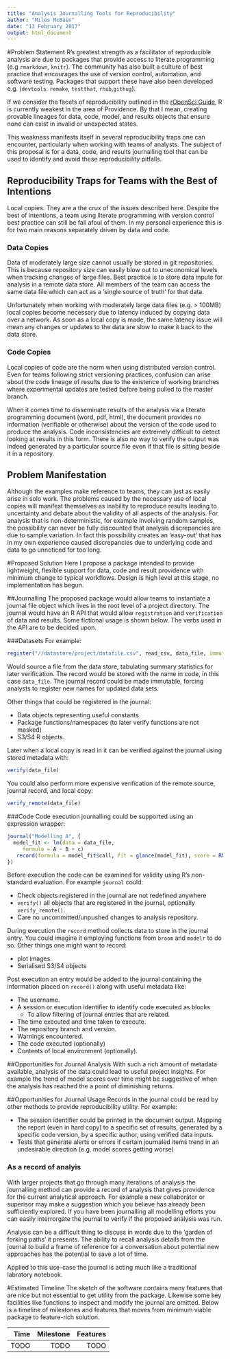 ```yaml
---
title: "Analysis Journalling Tools for Reproducibility"
author: "Miles McBain"
date: "13 February 2017"
output: html_document
---
```


#Problem Statement 
R's greatest strength as a facilitator of reproducible analysis are due to packages that provide access to literate programming (e.g `rmarkdown`, `knitr`). The community has also built a culture of best practice that encourages the use of version control, automation, and software testing. Packages that support these have also been developed e.g. (`devtools`. `remake`, `testthat`, `rhub`,`githug`). 

If we consider the facets of reproducibility outlined in the [rOpenSci Guide](http://ropensci.github.io/reproducibility-guide/sections/introduction/), R is currently weakest in the area of Providence. By that I mean, creating provable lineages for data, code, model, and results objects that ensure none can exist in invalid or unexpected states.

This weakness manifests itself in several reproducibility traps one can encounter, particularly when working with teams of analysts. The subject of this proposal is for a data, code, and results journalling tool that can be used to identify and avoid these reproducibility pitfalls.

## Reproducibility Traps for Teams with the Best of Intentions
Local copies. They are a the crux of the issues described here. Despite the best of intentions, a team using literate programming with version control best practice can still be fall afoul of them. In my personal experience this is for two main reasons separately driven by data and code.

### Data Copies
Data of moderately large size cannot usually be stored in git repositories. This is because repository size can easily blow out to uneconomical levels when tracking changes of large files. Best practice is to store data inputs for analysis in a remote data store. All members of the team can access the same data file which can act as a 'single source of truth' for that data.

Unfortunately when working with moderately large data files (e.g. > 100MB) local copies become necessary due to latency induced by copying data over a network. As soon as a local copy is made, the same latency issue will mean any changes or updates to the data are slow to make it back to the data store. 

### Code Copies
Local copies of code are the norm when using distributed version control. Even for teams following strict versioning practices, confusion can arise about the code lineage of results due to the existence of working branches where experimental updates are tested before being pulled to the master branch.

When it comes time to disseminate results of the analysis via a literate programming document (word, pdf, html), the document provides no information (verifiable or otherwise) about the version of the code used to produce the analysis. Code inconsistencies are extremely difficult to detect looking at results in this form. There is also no way to verify the output was indeed generated by a particular source file even if that file is sitting beside it in a repository.

## Problem Manifestation
Although the examples make reference to teams, they can just as easily arise in solo work. The problems caused by the necessary use of local copies will manifest themselves as inability to reproduce results leading to uncertainty and debate about the validity of all aspects of the analysis. For analysis that is non-deterministic, for example involving random samples, the possibility can never be fully discounted that analysis discrepancies are due to sample variation. In fact this possibility creates an 'easy-out' that has in my own experience caused discrepancies due to underlying code and data to go unnoticed for too long.

#Proposed Solution
Here I propose a package intended to provide lightweight, flexible support for data, code and result providence with minimum change to typical workflows. Design is high level at this stage, no implementation has begun.

##Journalling
The proposed package would allow teams to instantiate a journal file object which lives in the root level of a project directory. The journal would have an R API that would allow `registration` and `verification` of data and results. Some fictional usage is shown below. The verbs used in the API are to be decided upon.

###Datasets
For example:
```r
register("//datastore/project/datafile.csv", read_csv, data_file, immutable = TRUE)
```
Would source a file from the data store, tabulating summary statistics for later verification. The record would be stored with the name in code, in this case `data_file`. The journal record could be made immutable, forcing analysts to register new names for updated data sets. 

Other things that could be registered in the journal:

* Data objects representing useful constants
* Package functions/namespaces (to later verify functions are not masked)
* S3/S4 R objects.

Later when a local copy is read in it can be verified against the journal using stored metadata with:
```r
verify(data_file)
```

You could also perform more expensive verification of the remote source, journal record, and local copy:
```r
verify_remote(data_file)
```


###Code 
Code execution journalling could be supported using an expression wrapper:
```r
journal("Modelling A", {
  model_fit <- lm(data = data_file,
     formula = A ~ B + c)
   record(formula = model_fit$call, fit = glance(model_fit), score = RMSE(model_fit))
})
```

Before execution the code can be examined for validity using R's non-standard evaluation. For example `journal` could:

* Check objects registered in the journal are not redefined anywhere
* `verify()` all objects that are registered in the journal, optionally `verify_remote()`.
* Care no uncommitted/unpushed changes to analysis repository.

During execution the `record` method collects data to store in the journal entry. You could imagine it employing functions from `broom` and `modelr` to do so. Other things one might want to record:

* plot images.
* Serialised S3/S4 objects

Post execution an entry would be added to the journal containing the information placed on `record()` along with useful metadata like:

* The username.
* A session or execution identifier to identify code executed as blocks
    - To allow filtering of journal entries that are related.
* The time executed and time taken to execute.
* The repository branch and version.
* Warnings encountered.
* The code executed (optionally)
* Contents of local environment (optionally). 

##Opportunities for Journal Analysis
With such a rich amount of metadata available, analysis of the data could lead to useful project insights. For example the trend of model scores over time might be suggestive of when the analysis has reached the a point of diminishing returns. 

##Opportunities for Journal Usage
Records in the journal could be read by other methods to provide reproducibility utility. For example:

* The session identifier could be printed in the document output. Mapping the report (even in hard copy) to a specific set of results, generated by a specific code version, by a specific author, using verified data inputs.
* Tests that generate alerts or errors if certain journaled items trend in an undesirable direction (e.g. model scores getting worse)

### As a record of analyis
With larger projects that go through many iterations of analysis the journalling method can provide a record of analysis that gives providence for the current analytical approach. For example a new collaborator or superisor may make a suggestion which you believe has already been sufficiently explored. If you have been journalling all modelling efforts you can easily interrorgate the journal to verify if the proposed analysis was run.

Analysis can be a difficult thing to discuss in words due to the 'garden of forking paths' it presents. The ability to recall analysis details from the journal to build a frame of reference for a conversation about potential new approaches has the potential to save a lot of time. 

Applied to this use-case the journal is acting much like a traditional labratory notebook.

#Estimated Timeline
The sketch of the software contains many features that are nice but not essential to get utility from the package. Likewise some key facilities like functions to inspect and modify the journal are omitted. Below is a timeline of milestones and features that moves from minimum viable package to feature-rich solution. 

|  Time        |  Milestone  |  Features    |
|-------------:|------------:|-------------:|
|TODO|TODO|TODO|


